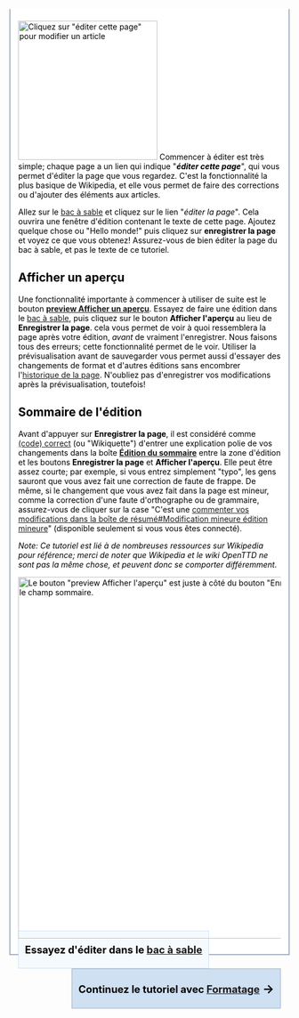 {{fr/Archive/Community/Navtab Tutoriel|This=2}}

<div style="border:2px solid #A3B1BF; padding:.5em 1em 1em 1em; border-top:none; background-color:#fff; color:#000">
[[File:fr/Archive/Community/Tutorial edit page.png|right|thumb|250px|Cliquez sur "éditer cette page" pour modifier un article]]
Commencer à éditer est très simple; chaque page a un lien qui indique "'''''éditer cette page'''''", qui vous permet d'éditer la page que vous regardez. C'est la fonctionnalité la plus basique de Wikipedia, et elle vous permet de faire des corrections ou d'ajouter des éléments aux articles.

Allez sur le [https://www.wikipedia.org/wiki/Sandbox_(software_development) bac à sable] et cliquez sur le lien "''éditer la page''". Cela ouvrira une fenêtre d'édition contenant le texte de cette page. Ajoutez quelque chose ou "Hello monde!" puis cliquez sur '''enregistrer la page''' et voyez ce que vous obtenez! Assurez-vous de bien éditer la page du bac à sable, et pas le texte de ce tutoriel.

==Afficher un aperçu==    
Une fonctionnalité importante à commencer à utiliser de suite est le bouton '''[https://www.wikipedia.org/wiki/Show preview Afficher un aperçu]'''. Essayez de faire une édition dans le [[fr/Bac à sable|bac à sable]], puis cliquez sur le bouton '''Afficher l'aperçu''' au lieu de '''Enregistrer la page'''. cela vous permet de voir à quoi ressemblera la page après votre édition, ''avant'' de vraiment l'enregistrer. Nous faisons tous des erreurs; cette fonctionnalité permet de le voir. Utiliser la prévisualisation avant de sauvegarder vous permet aussi d'essayer des changements de format et d'autres éditions sans encombrer l'[https://www.wikipedia.org/wiki/fr:Aide:Historique historique de la page]. N'oubliez pas d'enregistrer vos modifications après la prévisualisation, toutefois!

==Sommaire de l'édition==
Avant d'appuyer sur '''Enregistrer la page''', il est considéré comme [https://www.wikipedia.org/wiki/fr:Étiquette (code) correct] (ou "Wikiquette") d'entrer une explication polie de vos changements dans la boîte '''[https://www.wikipedia.org/wiki/fr:Wiki Édition du sommaire]''' entre la zone d'édition et les boutons '''Enregistrer la page''' et '''Afficher l'aperçu'''. Elle peut être assez courte; par exemple, si vous entrez simplement "typo", les gens sauront que vous avez fait une correction de faute de frappe. De même, si le changement que vous avez fait dans la page est mineur, comme la correction d'une faute d'orthographe ou de grammaire, assurez-vous de cliquer sur la case "C'est une [https://www.wikipedia.org/wiki/fr:Aide:Toujours commenter vos modifications dans la boîte de résumé#Modification mineure édition mineure]" (disponible seulement si vous vous êtes connecté).

<p style="font-size:85%">''Note: Ce tutoriel est lié à de nombreuses ressources sur Wikipedia pour référence; merci de noter que Wikipedia et le wiki OpenTTD ne sont pas la même chose, et peuvent donc se comporter différemment.''</p> 

[[File:en/Tutorial  Summery preview.png|thumb|right|650px|Le bouton "[https://www.wikipedia.org/wiki/Show preview Afficher l'aperçu]" est juste à côté du bouton "Enregistrer la page" et sous le champ [http://fr.wikipedia.org/wiki/Aide:Toujours_commenter_vos_modifications_dans_la_bo%C3%AEte_de_r%C3%A9sum%C3%A9 sommaire].]]
<br style="clear:both" />
<div style="float:left; align:left; margin-top: -1.5em; background-color: #f5faff; padding: .2em .6em; font-size: 130%; border: 1px solid #cee0f2;">'''Essayez d'éditer dans le [[fr/Bac à sable|bac à sable]]'''</div>
<div style="float:right; margin-top: 0.0em; margin-bottom:3px; background-color: #cee0f2; padding: .2em .6em; font-size: 130%; border: 1px solid #a3b1bf;">'''Continuez le tutoriel avec [[fr/Archive/Community/Tutoriel de formatage|Formatage]]''' <span style="font-size: larger; font-weight: bold;">→</span></div>
</div><noinclude></noinclude>